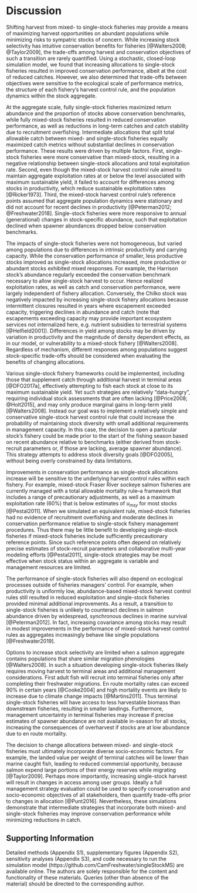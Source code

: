 # Discussion

Shifting harvest from mixed- to single-stock fisheries may provide a means of maximizing harvest opportunities on abundant populations while minimizing risks to sympatric stocks of concern. While increasing stock selectivity has intuitive conservation benefits for fisheries [@Walters2008; @Taylor2009], the trade-offs among harvest and conservation objectives of such a transition are rarely quantified. Using a stochastic, closed-loop simulation model, we found that increasing allocations to single-stock fisheries resulted in improved conservation performance, albeit at the cost of reduced catches. However, we also determined that trade-offs between objectives were sensitive to the ecological scale of performance metrics, the structure of each fishery's harvest control rule, and the population dynamics within the stock aggregate.

At the aggregate scale, fully single-stock fisheries maximized return abundance and the proportion of stocks above conservation benchmarks, while fully mixed-stock fisheries resulted in reduced conservation performance, as well as reductions in long-term catches and catch stability due to recruitment overfishing. Intermediate allocations that split total allowable catch between mixed- and single-stock fisheries equally maximized catch metrics without substantial declines in conservation performance. These results were driven by multiple factors. First, single-stock fisheries were more conservative than mixed-stock, resulting in a negative relationship between single-stock allocations and total exploitation rate. Second, even though the mixed-stock harvest control rule aimed to maintain aggregate exploitation rates at or below the level associated with maximum sustainable yield, it failed to account for differences among stocks in productivity, which reduce sustainable exploitation rates [@Ricker1973]. Third, the mixed-stock harvest control rule's reference points assumed that aggregate population dynamics were stationary and did not account for recent declines in productivity [@Peterman2012; @Freshwater2018]. Single-stock fisheries were more responsive to annual (generational) changes in stock-specific abundance, such that exploitation declined when spawner abundances dropped below conservation benchmarks.

The impacts of single-stock fisheries were not homogeneous, but varied among populations due to differences in intrinsic productivity and carrying capacity. While the conservation performance of smaller, less productive stocks improved as single-stock allocations increased, more productive or abundant stocks exhibited mixed responses. For example, the Harrison stock's abundance regularly exceeded the conservation benchmark necessary to allow single-stock harvest to occur. Hence realized exploitation rates, as well as catch and conservation performance, were largely independent of fishery allocation. Conversely, the Chilko stock was negatively impacted by increasing single-stock fishery allocations because intermittent closures resulted in years where escapement exceeded capacity, triggering declines in abundance and catch (note that escapements exceeding capacity may provide important ecosystem services not internalized here, e.g. nutrient subsidies to terrestrial systems [@Helfield2001]). Differences in yield among stocks may be driven by variation in productivity and the magnitude of density dependent effects, as in our model, or vulnerability to a mixed-stock fishery [@Walters2008]. Regardless of mechanism, different responses among populations suggest stock-specific trade-offs should be considered when evaluating the benefits of changing allocations.

Various single-stock fishery frameworks could be implemented, including those that supplement catch through additional harvest in terminal areas [@DFO2017a], effectively attempting to fish each stock at close to its maximum sustainable yield. Yet such strategies are relatively "data-hungry", requiring individual stock assessments that are often lacking [@Price2008; @Holt2015], and may only produce marginal gains in long-term yield [@Walters2008]. Instead our goal was to implement a relatively simple and conservative single-stock harvest control rule that could increase the probability of maintaining stock diversity with small additional requirements in management capacity. In this case, the decision to open a particular stock's fishery could be made prior to the start of the fishing season based on recent abundance relative to benchmarks (either derived from stock-recruit parameters or, if those are lacking, average spawner abundance). This strategy attempts to address stock diversity goals [@DFO2005], without being overly constrained by data limitations.

Improvements in conservation performance as single-stock allocations increase will be sensitive to the underlying harvest control rules within each fishery. For example, mixed-stock Fraser River sockeye salmon fisheries are currently managed with a total allowable mortality rule--a framework that includes a range of precautionary adjustments, as well as a maximum exploitation rate (60%) that is below estimates of $u_{msy}$ for most stocks [@Pestal2011]. When we simulated an equivalent rule, mixed-stock fisheries had no evidence of recruitment overfishing and moderate declines in conservation performance relative to single-stock fishery management procedures. Thus there may be little benefit to developing single-stock fisheries if mixed-stock fisheries include sufficiently precautionary reference points. Since such reference points often depend on relatively precise estimates of stock-recruit parameters and collaborative multi-year modeling efforts [@Pestal2011], single-stock strategies may be most effective when stock status within an aggregate is variable and management resources are limited.

The performance of single-stock fisheries will also depend on ecological processes outside of fisheries managers' control. For example, when productivity is uniformly low, abundance-based mixed-stock harvest control rules still resulted in reduced exploitation and single-stock fisheries provided minimal additional improvements. As a result, a transition to single-stock fisheries is unlikely to counteract declines in salmon abundance driven by widespread, synchronous declines in marine survival [@Peterman2012]. In fact, increasing covariance among stocks may result in modest improvements in the performance of mixed-stock harvest control rules as aggregates increasingly behave like single populations [@Freshwater2019].

Options to increase stock selectivity are limited when a salmon aggregate contains populations that share similar migration phenologies [@Walters2008]. In such a situation developing single-stock fisheries likely requires moving harvest to terminal areas and additional management considerations. First adult fish will recruit into terminal fisheries only after completing their freshwater migrations. En route mortality rates can exceed 90% in certain years [@Cooke2004] and high mortality events are likely to increase due to climate change impacts [@Martins2011]. Thus terminal single-stock fisheries will have access to less harvestable biomass than downstream fisheries, resulting in smaller landings. Furthermore, management uncertainty in terminal fisheries may increase if precise estimates of spawner abundance are not available in-season for all stocks, increasing the consequences of overharvest if stocks are at low abundance due to en route mortality.

The decision to change allocations between mixed- and single-stock fisheries must ultimately incorporate diverse socio-economic factors. For example, the landed value per weight of terminal catches will be lower than marine caught fish, leading to reduced commercial opportunity, because salmon expend large portions of their energy reserves while migrating [@Taylor2009]. Perhaps more importantly, increasing single-stock harvest will result in changes in access among user groups. Ideally a full management strategy evaluation could be used to specify conservation and socio-economic objectives of all stakeholders, then quantify trade-offs prior to changes in allocation [@Punt2016]. Nevertheless, these simulations demonstrate that intermediate strategies that incorporate both mixed- and single-stock fisheries may improve conservation performance while minimizing reductions in catch. 

## Supporting Information

Detailed methods (Appendix S1), supplementary figures (Appendix S2), sensitivity analyses (Appendix S3), and code necessary to run the simulation model (https://github.com/CamFreshwater/singleStockMS) are available online. The authors are solely responsible for the content and functionality of these materials. Queries (other than absence of the material) should be directed to the corresponding author.
